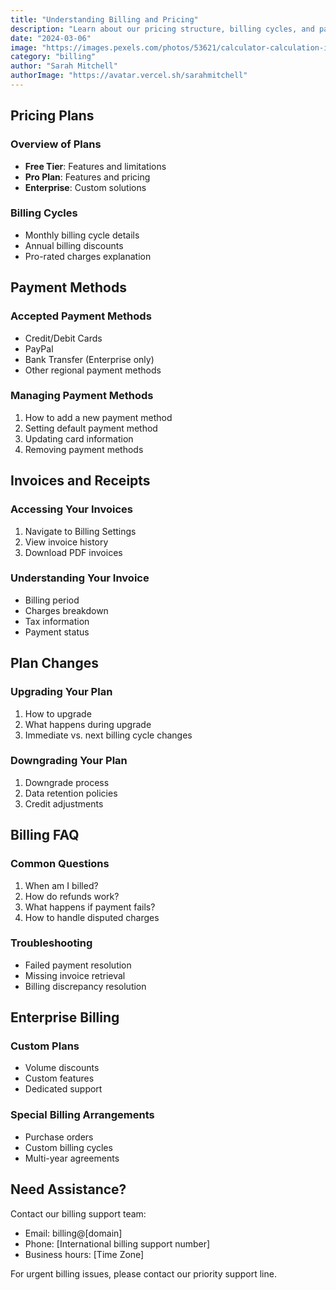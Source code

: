 ```yaml
---
title: "Understanding Billing and Pricing"
description: "Learn about our pricing structure, billing cycles, and payment methods"
date: "2024-03-06"
image: "https://images.pexels.com/photos/53621/calculator-calculation-insurance-finance-53621.jpeg"
category: "billing"
author: "Sarah Mitchell"
authorImage: "https://avatar.vercel.sh/sarahmitchell"
---
```


## Pricing Plans

### Overview of Plans
- **Free Tier**: Features and limitations
- **Pro Plan**: Features and pricing
- **Enterprise**: Custom solutions

### Billing Cycles
- Monthly billing cycle details
- Annual billing discounts
- Pro-rated charges explanation

## Payment Methods

### Accepted Payment Methods
- Credit/Debit Cards
- PayPal
- Bank Transfer (Enterprise only)
- Other regional payment methods

### Managing Payment Methods
1. How to add a new payment method
2. Setting default payment method
3. Updating card information
4. Removing payment methods

## Invoices and Receipts

### Accessing Your Invoices
1. Navigate to Billing Settings
2. View invoice history
3. Download PDF invoices

### Understanding Your Invoice
- Billing period
- Charges breakdown
- Tax information
- Payment status

## Plan Changes

### Upgrading Your Plan
1. How to upgrade
2. What happens during upgrade
3. Immediate vs. next billing cycle changes

### Downgrading Your Plan
1. Downgrade process
2. Data retention policies
3. Credit adjustments

## Billing FAQ

### Common Questions
1. When am I billed?
2. How do refunds work?
3. What happens if payment fails?
4. How to handle disputed charges

### Troubleshooting
- Failed payment resolution
- Missing invoice retrieval
- Billing discrepancy resolution

## Enterprise Billing

### Custom Plans
- Volume discounts
- Custom features
- Dedicated support

### Special Billing Arrangements
- Purchase orders
- Custom billing cycles
- Multi-year agreements

## Need Assistance?

Contact our billing support team:
- Email: billing@[domain]
- Phone: [International billing support number]
- Business hours: [Time Zone]

For urgent billing issues, please contact our priority support line.